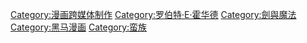 {{Commonscat|Conan the Barbarian}}

[[Category:漫画跨媒体制作|Category:漫画跨媒体制作]]
[[Category:罗伯特·E·霍华德|Category:罗伯特·E·霍华德]]
[[Category:劍與魔法|Category:劍與魔法]]
[[Category:黑马漫画|Category:黑马漫画]]
[[Category:蛮族|Category:蛮族]]